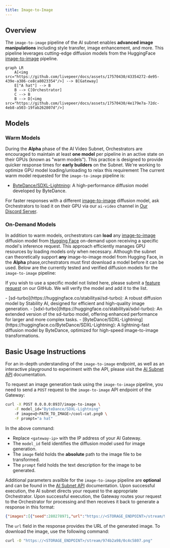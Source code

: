 ```yaml
---
title: Image-to-Image
---
```


## Overview

The `image-to-image` pipeline of the AI subnet enables **advanced image manipulations** including style transfer, image enhancement, and more. This pipeline leverages cutting-edge diffusion models from the HuggingFace [image-to-image](https://huggingface.co/models?pipeline_tag=image-to-image) pipeline.

```mermaid
graph LR
    A[<img src="https://github.com/livepeer/docs/assets/17570430/43354272-de95-439e-a386-ce8ca8023354"/>] --> B[Gateway]
    E["A hat"] --> B
    B --> C[Orchestrator]
    C --> B
    B --> D[<img src="https://github.com/livepeer/docs/assets/17570430/4e179e7a-72dc-4eb8-a503-19fab262807d"/>]
```

## Models

### Warm Models

During the **Alpha** phase of the AI Video Subnet, Orchestrators are encouraged to maintain at least **one model** per pipeline in an active state on their GPUs (known as "warm models"). This practice is designed to provide quicker response times for **early builders** on the Subnet. We're working to optimize GPU model loading/unloading to relax this requirement The current warm model requested for the `image-to-image` pipeline is:

- [ByteDance/SDXL-Lightning](https://huggingface.co/ByteDance/SDXL-Lightning): A high-performance diffusion model developed by ByteDance.

<Tip>For faster responses with a different [image-to-image](https://huggingface.co/models?pipeline_tag=image-to-image) diffusion model, ask Orchestrators to load it on their GPU via our `ai-video` channel in [Our Discord Server](https://discord.gg/livepeer).</Tip>

### On-Demand Models

In addition to warm models, orchestrators can **load** any [image-to-image](https://huggingface.co/models?pipeline_tag=image-to-image) diffusion model from [Hugging Face](https://huggingface.co/) on-demand upon receiving a specific model's inference request. This approach efficiently manages GPU resources by loading models only when necessary. Although the subnet can theoretically support **any** image-to-image model from Hugging Face, in the **Alpha** phase,orchestrators must first download a model before it can be used. Below are the currently tested and verified diffusion models for the `image-to-image` pipeline:

<Note>If you wish to use a specific model not listed here, please submit a [feature request](https://github.com/livepeer/ai-worker/issues/new?assignees=&labels=enhancement%2Cmodel&projects=&template=model_request.yml) on our GitHub. We will verify the model and add it to the list.</Note>

<Accordion title="Tested and Verified Diffusion Models">
- [sd-turbo](https://huggingface.co/stabilityai/sd-turbo): A robust diffusion model by Stability AI, designed for efficient and high-quality image generation.
- [sdxl-turbo](https://huggingface.co/stabilityai/sdxl-turbo): An extended version of the sd-turbo model, offering enhanced performance for larger and more complex tasks.
- [ByteDance/SDXL-Lightning](https://huggingface.co/ByteDance/SDXL-Lightning): A lightning-fast diffusion model by ByteDance, optimized for high-speed image-to-image transformations.
</Accordion>


## Basic Usage Instructions

<Tip>For an in-depth understanding of the `image-to-image` endpoint, as well as an interactive playground to experiment with the API, please visit the [AI Subnet API](/ai/api-reference/image-to-image) documentation.</Tip>

To request an image generation task using the `image-to-image` pipeline, you need to send a `POST` request to the `image-to-image` API endpoint of the Gateway:

```bash
curl -X POST 0.0.0.0:8937/image-to-image \
    -F model_id="ByteDance/SDXL-Lightning"
    -F image=@<PATH_TO_IMAGE>/cool-cat.png0 \
    -F prompt="a hat"
```

In the above command:

- Replace `<gateway-ip>` with the IP address of your AI Gateway.
- The `model_id` field identifies the diffusion model used for image generation.
- The `image` field holds the **absolute** path to the image file to be transformed.
- The `prompt` field holds the text description for the image to be generated.

Additional parameters availble for the `image-to-image` pipeline are **optional** and can be found in the [AI Subnet API](/ai/api-reference/image-to-image) documentation. Upon successful execution, the AI subnet directs your request to the appropriate Orchestrator. Upon successful execution, the Gateway routes your request to the Orchestrator for processing and then receives it back to generate a response in this format:

```json
{"images":[{"seed":280278971,"url":"https://<STORAGE_ENDPOINT>/stream/974b2a98/0c4c5807.png"}]}
```

The `url` field in the response provides the URL of the generated image. To download the image, use the following command:

```bash
curl -O "https://<STORAGE_ENDPOINT>/stream/974b2a98/0c4c5807.png"
```
